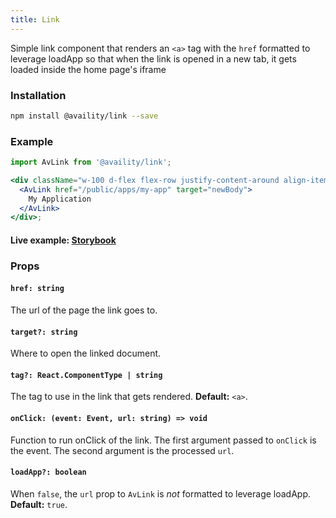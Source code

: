 ```yaml
---
title: Link
---
```


Simple link component that renders an `<a>` tag with the `href` formatted to leverage loadApp so that when the link is opened in a new tab, it gets loaded inside the home page's iframe

### Installation

```bash
npm install @availity/link --save
```

### Example

```jsx live=true viewCode=true
import AvLink from '@availity/link';

<div className="w-100 d-flex flex-row justify-content-around align-items-center">
  <AvLink href="/public/apps/my-app" target="newBody">
    My Application
  </AvLink>
</div>;
```

#### Live example: <a href="https://availity.github.io/availity-react/storybook/?path=/story/components-link--with-absolute-url"> Storybook</a>

### Props

#### `href: string`

The url of the page the link goes to.

#### `target?: string`

Where to open the linked document.

#### `tag?: React.ComponentType | string`

The tag to use in the link that gets rendered. **Default:** `<a>`.

#### `onClick: (event: Event, url: string) => void`

Function to run onClick of the link. The first argument passed to `onClick` is the event. The second argument is the processed `url`.

#### `loadApp?: boolean`

When `false`, the `url` prop to `AvLink` is _not_ formatted to leverage loadApp. **Default:** `true`.
